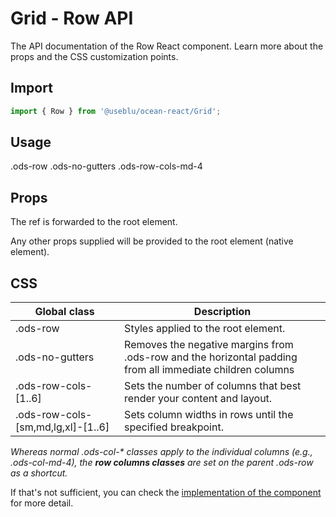 
<Meta title="Components/Grid/Row" component={Row} />

# Grid - Row API

The API documentation of the Row React component. Learn more about the props and the CSS customization points.

## Import

```javascript
import { Row } from '@useblu/ocean-react/Grid';
```

## Usage

<Canvas withSource="open">
  <Story name="Usage">
    <Row noGutters md="4">
      .ods-row .ods-no-gutters .ods-row-cols-md-4
    </Row>
  </Story>
</Canvas>

## Props

<ArgsTable of="." />

The ref is forwarded to the root element.

Any other props supplied will be provided to the root element (native element).

## CSS

| Global class                       | Description                                                                                               |
| ---------------------------------- | --------------------------------------------------------------------------------------------------------- |
| .ods-row                           | Styles applied to the root element.                                                                       |
| .ods-no-gutters                    | Removes the negative margins from .ods-row and the horizontal padding from all immediate children columns |
| .ods-row-cols-[1..6]               | Sets the number of columns that best render your content and layout.                                      |
| .ods-row-cols-[sm,md,lg,xl]-[1..6] | Sets column widths in rows until the specified breakpoint.                                                |

_Whereas normal .ods-col-\* classes apply to the individual columns (e.g., .ods-col-md-4), the **row columns classes** are set on the parent .ods-row as a shortcut._

If that's not sufficient, you can check the [implementation of the component](https://github.com/Pagnet/ocean-ds-web/blob/master/src/Grid/Row.tsx) for more detail.
